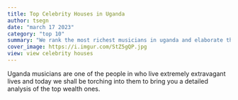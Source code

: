 ```yaml
---
title: Top Celebrity Houses in Uganda
author: tsegn
date: "march 17 2023"
category: "top 10"
summary: "We rank the most richest musicians in uganda and elaborate their wealth in greater length"
cover_image: https://i.imgur.com/StZ5gQP.jpg
view: view celebrity houses
---
```


Uganda musicians are one of the people in who live extremely extravagant lives and today we shall be torching into them to bring you a detailed analysis of the top wealth ones.
